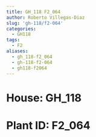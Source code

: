 ```yaml
---
title: GH_118 F2_064
author: Roberto Villegas-Diaz
slug: 'gh-118/f2-064'
categories:
  - GH118
tags:
  - F2
aliases:
  - gh_118-f2_064
  - gh-118-f2-064
  - gh118-f2064
---
```


# **House**: GH_118
# **Plant ID**: F2_064
